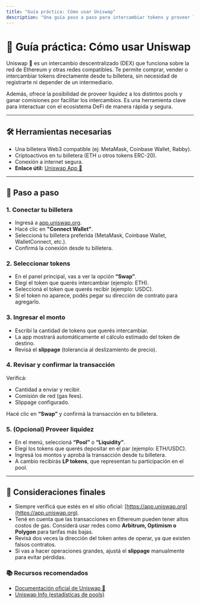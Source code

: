 ```yaml
---
title: "Guía práctica: Cómo usar Uniswap"
description: "Una guía paso a paso para intercambiar tokens y proveer liquidez en Uniswap, uno de los DEX más importantes del ecosistema DeFi."
---
```


# 🦄 Guía práctica: Cómo usar Uniswap

Uniswap 🦄 es un intercambio descentralizado (DEX) que funciona sobre la red de Ethereum y otras redes compatibles.
Te permite comprar, vender o intercambiar tokens directamente desde tu billetera, sin necesidad de registrarte ni depender de un intermediario.

Además, ofrece la posibilidad de proveer liquidez a los distintos pools y ganar comisiones por facilitar los intercambios.
Es una herramienta clave para interactuar con el ecosistema DeFi de manera rápida y segura.

---

## 🛠️ Herramientas necesarias
- Una billetera Web3 compatible (ej: MetaMask, Coinbase Wallet, Rabby).
- Criptoactivos en tu billetera (ETH u otros tokens ERC-20).
- Conexión a internet segura.
- **Enlace útil:** [Uniswap App 🦄](https://app.uniswap.org)

---

## 🧭 Paso a paso

### 1. Conectar tu billetera
- Ingresá a [app.uniswap.org](https://app.uniswap.org).
- Hacé clic en **"Connect Wallet"**.
- Seleccioná tu billetera preferida (MetaMask, Coinbase Wallet, WalletConnect, etc.).
- Confirmá la conexión desde tu billetera.

### 2. Seleccionar tokens
- En el panel principal, vas a ver la opción **“Swap”**.
- Elegí el token que querés intercambiar (ejemplo: ETH).
- Seleccioná el token que querés recibir (ejemplo: USDC).
- Si el token no aparece, podés pegar su dirección de contrato para agregarlo.

### 3. Ingresar el monto
- Escribí la cantidad de tokens que querés intercambiar.
- La app mostrará automáticamente el cálculo estimado del token de destino.
- Revisá el **slippage** (tolerancia al deslizamiento de precio).

### 4. Revisar y confirmar la transacción
Verificá:
- Cantidad a enviar y recibir.
- Comisión de red (gas fees).
- Slippage configurado.

Hacé clic en **“Swap”** y confirmá la transacción en tu billetera.

### 5. (Opcional) Proveer liquidez
- En el menú, seleccioná **“Pool”** o **“Liquidity”**.
- Elegí los tokens que querés depositar en el par (ejemplo: ETH/USDC).
- Ingresá los montos y aprobá la transacción desde tu billetera.
- A cambio recibirás **LP tokens**, que representan tu participación en el pool.

---

## 🧠 Consideraciones finales
- Siempre verificá que estés en el sitio oficial: [https://app.uniswap.org](https://app.uniswap.org).
- Tené en cuenta que las transacciones en Ethereum pueden tener altos costos de gas. Considerá usar redes como **Arbitrum, Optimism o Polygon** para tarifas más bajas.
- Revisá dos veces la dirección del token antes de operar, ya que existen falsos contratos.
- Si vas a hacer operaciones grandes, ajustá el **slippage** manualmente para evitar pérdidas.

### 📚 Recursos recomendados
- [Documentación oficial de Uniswap 🦄](https://docs.uniswap.org/)
- [Uniswap Info (estadísticas de pools)](https://info.uniswap.org/)
